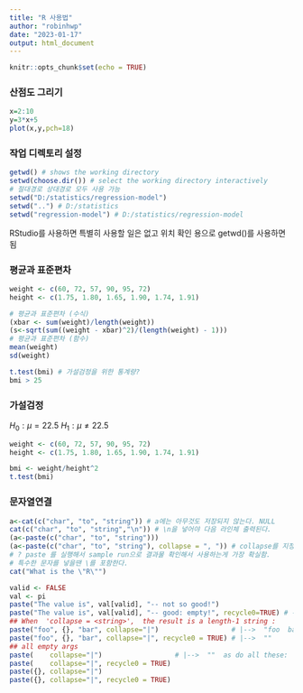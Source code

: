 ```yaml
---
title: "R 사용법"
author: "robinhwp"
date: "2023-01-17"
output: html_document
---
```


```r
knitr::opts_chunk$set(echo = TRUE)
```

### 산점도 그리기

```r
x=2:10
y=3*x+5
plot(x,y,pch=18)
```

### 작업 디렉토리 설정

```r
getwd() # shows the working directory
setwd(choose.dir()) # select the working directory interactively
# 절대경로 상대경로 모두 사용 가능
setwd("D:/statistics/regression-model") 
setwd("..") # D:/statistics
setwd("regression-model") # D:/statistics/regression-model

```

RStudio를 사용하면 특별히 사용할 일은 없고 위치 확인 용으로 getwd()를 사용하면 됨

### 평균과 표준편차
```r
weight <- c(60, 72, 57, 90, 95, 72)
height <- c(1.75, 1.80, 1.65, 1.90, 1.74, 1.91)

# 평균과 표준편차 (수식)
(xbar <- sum(weight)/length(weight))
(s<-sqrt(sum((weight - xbar)^2)/(length(weight) - 1)))
# 평균과 표준편차 (함수)
mean(weight)
sd(weight)

t.test(bmi) # 가설검정을 위한 통계량?
bmi > 25
```
### 가설검정 
$H_0: \mu = 22.5$
$H_1: \mu \ne 22.5$
```r
weight <- c(60, 72, 57, 90, 95, 72)
height <- c(1.75, 1.80, 1.65, 1.90, 1.74, 1.91)

bmi <- weight/height^2
t.test(bmi)
```

### 문자열연결 
```r
a<-cat(c("char", "to", "string")) # a에는 아무것도 저장되지 않는다. NULL
cat(c("char", "to", "string","\n")) # \n을 넣어야 다음 라인체 출력된다.
(a<-paste(c("char", "to", "string")))
(a<-paste(c("char", "to", "string"), collapse = ", ")) # collapse를 지정해줘야 문자열 벡터가 문자열로 합쳐진다. 
# ? paste 를 실행해서 sample run으로 결과물 확인해서 사용하는게 가장 확실함.
# 특수한 문자를 넣을땐 \를 포함한다.
cat("What is the \"R\"")
```
```r
valid <- FALSE
val <- pi
paste("The value is", val[valid], "-- not so good!")
paste("The value is", val[valid], "-- good: empty!", recycle0=TRUE) # -> character(0)
## When  'collapse = <string>',  the result is a length-1 string :
paste("foo", {}, "bar", collapse="|")                  # |-->  "foo  bar"
paste("foo", {}, "bar", collapse="|", recycle0 = TRUE) # |-->  ""
## all empty args
paste(	  collapse="|")                  # |-->  ""  as do all these:
paste(	  collapse="|", recycle0 = TRUE)
paste({}, collapse="|")
paste({}, collapse="|", recycle0 = TRUE)
```

